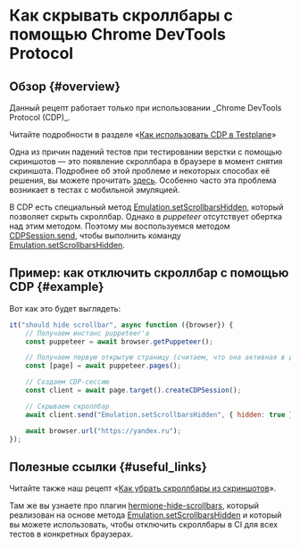 
# Как скрывать скроллбары с помощью Chrome DevTools Protocol

## Обзор {#overview}

<Admonition type="warning">
Данный рецепт работает только при использовании _Chrome DevTools Protocol (CDP)_.

Читайте подробности в разделе «[Как использовать CDP в Testplane][how-to-use-cdp]»

</Admonition>

Одна из причин падений тестов при тестировании верстки с помощью скриншотов — это появление скроллбара в браузере в момент снятия скриншота. Подробнее об этой проблеме и некоторых способах её решения, вы можете прочитать [здесь](../how-to-hide-scrollbars). Особенно часто эта проблема возникает в тестах с мобильной эмуляцией.

В CDP есть специальный метод [Emulation.setScrollbarsHidden][set-scrollbars-hidden], который позволяет скрыть скроллбар. Однако в _puppeteer_ отсутствует обертка над этим методом. Поэтому мы воспользуемся методом [CDPSession.send][cdp-session-send], чтобы выполнить команду [Emulation.setScrollbarsHidden][set-scrollbars-hidden].

## Пример: как отключить скроллбар с помощью CDP {#example}

Вот как это будет выглядеть:

```javascript
it("should hide scrollbar", async function ({browser}) {
    // Получаем инстанс puppeteer'а
    const puppeteer = await browser.getPuppeteer();

    // Получаем первую открытую страницу (считаем, что она активная в данный момент)
    const [page] = await puppeteer.pages();

    // Создаем CDP-сессию
    const client = await page.target().createCDPSession();

    // Скрываем скроллбар
    await client.send("Emulation.setScrollbarsHidden", { hidden: true });

    await browser.url("https://yandex.ru");
});
```

## Полезные ссылки {#useful_links}

Читайте также наш рецепт «[Как убрать скроллбары из скриншотов](../how-to-hide-scrollbars)».

Там же вы узнаете про плагин [hermione-hide-scrollbars](../../plugins/hermione-hide-scrollbars), который реализован на основе метода [Emulation.setScrollbarsHidden][set-scrollbars-hidden] и который вы можете использовать, чтобы отключить скроллбары в CI для всех тестов в конкретных браузерах.

[how-to-use-cdp]: ../how-to-use-cdp
[set-scrollbars-hidden]: https://chromedevtools.github.io/devtools-protocol/tot/Emulation/#method-setScrollbarsHidden
[cdp-session-send]: https://pptr.dev/next/api/puppeteer.cdpsession.send
